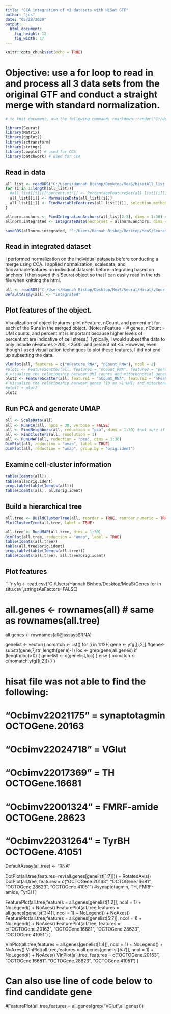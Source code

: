 ```yaml
---
title: "CCA integration of v3 datasets with HiSat GTF"
author: "jos"
date: "05/28/2020"
output:
  html_document:
    fig_height: 12
    fig_width: 17
---
```


```r
knitr::opts_chunk$set(echo = TRUE)
```
# Objective: use a for loop to read in and process all 3 data sets from the original GTF and conduct a straight merge with standard normalization.
```r
# to knit document, use the following command: rmarkdown::render("C:/Users/Hannah Bishop/Desktop/GitHubCode/Octopolis/OSall_30pcs30dimsres1_normCCA_HiSat.Rmd") ~30m

library(Seurat)
library(Matrix)
library(ggplot2)
library(sctransform)
library(stringr)
library(cowplot) # used for CCA
library(patchwork) # used for CCA
```

## Read in data
```r
all_list <- readRDS("C:/Users/Hannah Bishop/Desktop/MeaS/hisatAll_list.rds")
for (i in 1:length(all_list)){
  #all_list[[i]][["percent.mt"]] <- PercentageFeatureSet(all_list[[i]], pattern = "^mitochondria-") #preferred for for loop over original command, leave out for new GTF because poor annotation
  all_list[[i]] <- NormalizeData(all_list[[i]])
  all_list[[i]] <- FindVariableFeatures(all_list[[i]], selection.method = "vst", nfeatures = 2000)
}

allnorm.anchors <- FindIntegrationAnchors(all_list[2:3], dims = 1:30) # runs CCA ~30m; shows 0% but moves on to merging objects etc; found 43006 anchors -> 10257 [what is the ideal/typical number for anchors across three datasets?]; overall takes ~2-3hr
allnorm.integrated <- IntegrateData(anchorset = allnorm.anchors, dims = 1:30)

saveRDS(allnorm.integrated, "C:/Users/Hannah Bishop/Desktop/MeaS/Seurat/Hisat/v3normCCA_Hisat.rds")
```

## Read in integrated dataset
I performed normalization on the individual datasets before conducting a merge using CCA. I applied normalization, scaledata, and findvariablefeatures on individual datasets before integrating based on anchors. I then saved this Seurat object so that I can easily read in the rds file when knitting the html.
```r
all <- readRDS("C:/Users/Hannah Bishop/Desktop/MeaS/Seurat/Hisat/v3normCCA_Hisat.rds")
DefaultAssay(all) <- "integrated"
```

## Plot features of the object. 
Visualization of object features: plot nFeature, nCount, and percent.mt for each of the Runs in the merged object. (Note: nFeature = # genes, nCount = UMI counts, and percent.mt is important because higher levels of percent.mt are indicative of cell stress.) Typically, I would subset the data to only include nFeatures >200, <2500, and percent.mt <5. However, even though I used visualization techniques to plot these features, I did not end up subsetting the data.
```r
VlnPlot(all, features = c("nFeature_RNA", "nCount_RNA"), ncol = 2)
#plot1 <- FeatureScatter(all, feature1 = "nCount_RNA", feature2 = "percent.mt")
# visualize the relationship between UMI counts and mitochondrial genes (percent)
plot2 <- FeatureScatter(all, feature1 = "nCount_RNA", feature2 = "nFeature_RNA") 
# visualize the relationship between genes (ID as >1 UMI) and mitochondrial genes
#plot1 + plot2
plot2
```

## Run PCA and generate UMAP
```r
all <- ScaleData(all)
all <- RunPCA(all, npcs = 30, verbose = FALSE) 
all <- FindNeighbors(all, reduction = "pca", dims = 1:30) #not sure if "reduction" argument is necessary
all <- FindClusters(all, resolution = 1)
all <- RunUMAP(all, reduction = "pca", dims = 1:30)
DimPlot(all, reduction = "umap", label = TRUE)
DimPlot(all, reduction = "umap", group.by = "orig.ident")
```

## Examine cell-cluster information
```r
table(Idents(all))
table(all$orig.ident)
prop.table(table(Idents(all)))
table(Idents(all), all$orig.ident)
```
## Build a hierarchical tree
```r
all.tree <- BuildClusterTree(all, reorder = TRUE, reorder.numeric = TRUE, slot = "scale.data", verbose = TRUE, dims = 1:30)
PlotClusterTree(all.tree, label = TRUE)
```

```r
all.tree <- RunUMAP(all.tree, dims = 1:30)
DimPlot(all.tree, reduction = "umap", label = TRUE)
table(Idents(all.tree)) 
table(all.tree$orig.ident) 
prop.table(table(Idents(all.tree))) 
table(Idents(all.tree), all.tree$orig.ident) 
```

## Plot features
````r
yfg <- read.csv("C:/Users/Hannah Bishop/Desktop/MeaS/Genes for in situ.csv",stringsAsFactors=FALSE)

# all.genes <- rownames(all) # same as rownames(all.tree)
all.genes <- rownames(all@assays$RNA) 

genelist <- vector()
nomatch <- list()
for (i in 1:12){
  gene <- yfg[[i,2]]
  #gene<-substr(gene,7,str_length(gene)-1)
  loc <- grep(gene,all.genes)
  if (length(loc)>0) {
    genelist <- c(genelist,loc)
  } else {
    nomatch <- c(nomatch,yfg[[i,2]])
  }
}

# hisat file was not able to find the following: 
# "Ocbimv22021175" = synaptotagmin OCTOGene.20163
# "Ocbimv22024718" = VGlut 
# "Ocbimv22017369" = TH OCTOGene.16681
# "Ocbimv22001324" = FMRF-amide OCTOGene.28623
# "Ocbimv22031264" = TyrBH OCTOGene.41051

DefaultAssay(all.tree) <- "RNA"

DotPlot(all.tree,features=rev(all.genes[genelist[1:7]])) + RotatedAxis()
DotPlot(all.tree, features = c("OCTOGene.20163", "OCTOGene.16681", "OCTOGene.28623", "OCTOGene.41051") #synaptotagmin, TH, FMRF-amide, TyrBH
)

FeaturePlot(all.tree,features = all.genes[genelist[1:2]], ncol = 1) + NoLegend() + NoAxes()
FeaturePlot(all.tree,features = all.genes[genelist[3:4]], ncol = 1) + NoLegend() + NoAxes()
FeaturePlot(all.tree,features = all.genes[genelist[5:7]], ncol = 1) + NoLegend() + NoAxes()
FeaturePlot(all.tree, features = c("OCTOGene.20163", "OCTOGene.16681", "OCTOGene.28623", "OCTOGene.41051")
)

VlnPlot(all.tree,features = all.genes[genelist[1:4]], ncol = 1) + NoLegend() + NoAxes()
VlnPlot(all.tree,features = all.genes[genelist[5:7]], ncol = 1) + NoLegend() + NoAxes()
VlnPlot(all.tree, features = c("OCTOGene.20163", "OCTOGene.16681", "OCTOGene.28623", "OCTOGene.41051")
)

# Can also use line of code below to find candidate gene 
#FeaturePlot(all.tree,features = all.genes[grep("VGlut",all.genes)])